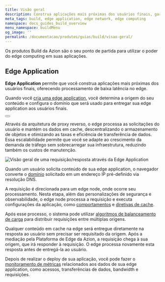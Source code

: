```yaml
---
title: Visão geral
description: Construa aplicações mais próximas dos usuários finais, garantindo processamento de baixa latência no edge.
meta_tags: build, edge application, edge network, edge computing
namespace: docs_guides_build_overview
menu_namespace: buildMenu
og_image: ''
permalink: /documentacao/produtos/guias/build/visao-geral/
---
```



Os produtos Build da Azion são o seu ponto de partida para utilizar o poder do edge computing em suas aplicações.

## Edge Application

**Edge Application** permite que você construa aplicações mais próximas dos usuários finais, oferecendo processamento de baixa latência no edge. 

Quando você [cria uma edge application](/pt-br/documentacao/produtos/comecar-com-um-template/), você determina a origem do seu conteúdo e configura o domínio que será usado para entregar sua edge application aos usuários finais.

<Button href="/pt-br/documentacao/produtos/edge-application/" variant="secondary" text="Ir para a documentação de Edge Application"></Button>

Através da arquitetura de proxy reverso, o edge processa as solicitações do usuário e mantém os dados em cache, descentralizando o armazenamento de objetos e otimizando as taxas e eficiência de transferência de dados. Essa escalabilidade permite que você se adapte ao crescimento da demanda de tráfego sem sobrecarregar sua infraestrutura, reduzindo também os custos de manutenção.

![Visão geral de uma requisição/resposta através da Edge Application](/assets/docs/images/uploads/edge-app-overview.png)

Quando um usuário solicita conteúdo de sua edge application, o navegador converte o [domínio](/pt-br/documentacao/produtos/edge-application/domains/) solicitado em um endereço IP pré-definido via resolução DNS.

A requisição é direcionada para um edge node, onde ocorre seu processamento. Nesta etapa, além das personalizações de segurança e observabilidade, o edge node processa a requisição e executa configurações da aplicação, como [comportamentos](/pt-br/documentacao/produtos/edge-application/rules-engine/) e [diretivas de cache](/pt-br/documentacao/produtos/edge-application/cache-settings/).

Após esse processo, o sistema pode utilizar [algoritmos de balanceamento de carga](/pt-br/documentacao/produtos/edge-application/load-balancer/) para distribuir requisições entre múltiplas origens.

Qualquer conteúdo em cache na edge será entregue diretamente na resposta ao usuário sem precisar ser requisitado da origem. Após a mediação pela Plataforma de Edge da Azion, a requisição chega à sua origem, que irá responder à requisição. O edge processa novamente esta resposta antes de entregá-la ao usuário.

Depois de realizar o deploy de sua aplicação, você pode fazer o [monitoramento de métricas](/pt-br/documentacao/produtos/real-time-metrics/#build) relacionados aos dados de sua edge application, como acessos, transferências de dados, bandwidth e requisições.
